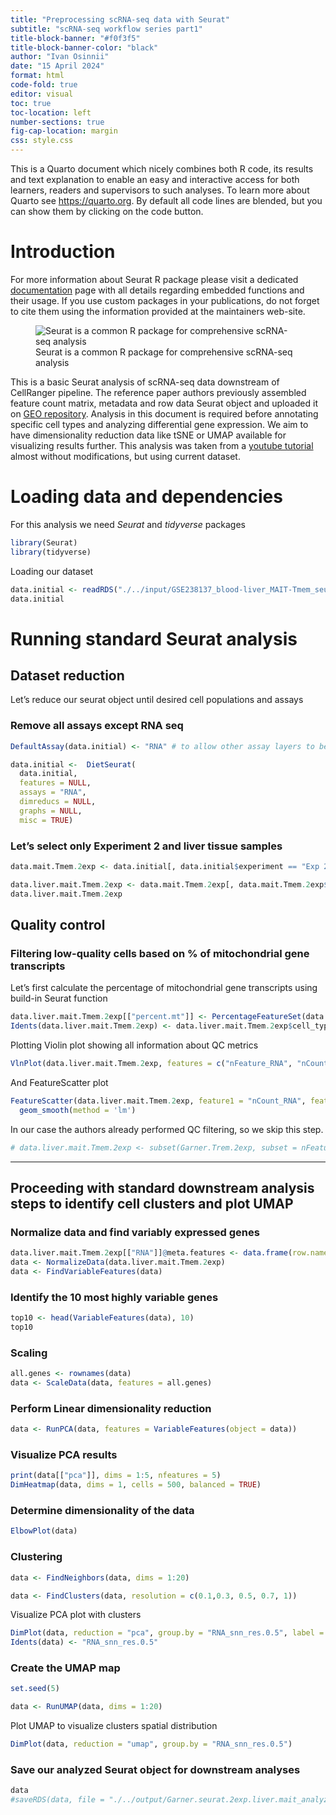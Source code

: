 ```yaml
---
title: "Preprocessing scRNA-seq data with Seurat"
subtitle: "scRNA-seq workflow series part1" 
title-block-banner: "#f0f3f5"
title-block-banner-color: "black"
author: "Ivan Osinnii"
date: "15 April 2024"
format: html
code-fold: true
editor: visual
toc: true
toc-location: left
number-sections: true
fig-cap-location: margin
css: style.css
---
```


::: {.callout-note collapse="true"}
This is a Quarto document which nicely combines both R code, its results and text explanation to enable an easy and interactive access for both learners, readers and supervisors to such analyses. To learn more about Quarto see <https://quarto.org>. By default all code lines are blended, but you can show them by clicking on the code button.
:::

# Introduction

::: {.callout-tip collapse="true"}
For more information about Seurat R package please visit a dedicated [documentation](https://satijalab.org/seurat/) page with all details regarding embedded functions and their usage. If you use custom packages in your publications, do not forget to cite them using the information provided at the maintainers web-site.
:::

![Seurat is a common R package for comprehensive scRNA-seq analysis](https://satijalab.org/seurat/articles/assets/seurat_banner.jpg)

This is a basic Seurat analysis of scRNA-seq data downstream of CellRanger pipeline. The reference paper authors previously assembled feature count matrix, metadata and row data Seurat object and uploaded it on [GEO repository](https://www.ncbi.nlm.nih.gov/geo/query/acc.cgi?acc=GSE238137). Analysis in this document is required before annotating specific cell types and analyzing differential gene expression. We aim to have dimensionality reduction data like tSNE or UMAP available for visualizing results further. This analysis was taken from a [youtube tutorial](https://youtu.be/5HBzgsz8qyk?si=YblbjRmzN3saHv-P) almost without modifications, but using current dataset.

# Loading data and dependencies

For this analysis we need *Seurat* and *tidyverse* packages

```r
library(Seurat)
library(tidyverse)
```

Loading our dataset

```r
data.initial <- readRDS("./../input/GSE238137_blood-liver_MAIT-Tmem_seurat.rds")
data.initial
```

# Running standard Seurat analysis

## Dataset reduction

Let's reduce our seurat object until desired cell populations and assays

### Remove all assays except RNA seq

```r
DefaultAssay(data.initial) <- "RNA" # to allow other assay layers to be deleted

data.initial <-  DietSeurat(
  data.initial,
  features = NULL,
  assays = "RNA",
  dimreducs = NULL,
  graphs = NULL,
  misc = TRUE) 
```

### Let's select only Experiment 2 and liver tissue samples

```r
data.mait.Tmem.2exp <- data.initial[, data.initial$experiment == "Exp 2"] 

data.liver.mait.Tmem.2exp <- data.mait.Tmem.2exp[, data.mait.Tmem.2exp$tissue == "Liver"] 
data.liver.mait.Tmem.2exp
```

## Quality control

### Filtering low-quality cells based on % of mitochondrial gene transcripts

Let's first calculate the percentage of mitochondrial gene transcripts using build-in Seurat function

```r
data.liver.mait.Tmem.2exp[["percent.mt"]] <- PercentageFeatureSet(data.liver.mait.Tmem.2exp, pattern = "^MT-")
Idents(data.liver.mait.Tmem.2exp) <- data.liver.mait.Tmem.2exp$cell_type
```

Plotting Violin plot showing all information about QC metrics

```r
VlnPlot(data.liver.mait.Tmem.2exp, features = c("nFeature_RNA", "nCount_RNA", "percent.mt"), ncol = 3)
```

And FeatureScatter plot

```r
FeatureScatter(data.liver.mait.Tmem.2exp, feature1 = "nCount_RNA", feature2 = "nFeature_RNA") +
  geom_smooth(method = 'lm')
```

In our case the authors already performed QC filtering, so we skip this step.

```r
# data.liver.mait.Tmem.2exp <- subset(Garner.Trem.2exp, subset = nFeature_RNA > 200 & nFeature_RNA < 2500 & percent.mt < 5)
```

------------------------------------------------------------------------

## Proceeding with standard downstream analysis steps to identify cell clusters and plot UMAP

### Normalize data and find variably expressed genes

```r
data.liver.mait.Tmem.2exp[["RNA"]]@meta.features <- data.frame(row.names = rownames(data.liver.mait.Tmem.2exp[["RNA"]])) # Assign to Seurat objects rownames correctly
data <- NormalizeData(data.liver.mait.Tmem.2exp) 
data <- FindVariableFeatures(data)     
```

### Identify the 10 most highly variable genes

```r
top10 <- head(VariableFeatures(data), 10) 
top10
```

### Scaling

```r
all.genes <- rownames(data)
data <- ScaleData(data, features = all.genes)
```

### Perform Linear dimensionality reduction

```r
data <- RunPCA(data, features = VariableFeatures(object = data))
```

### Visualize PCA results

```r
print(data[["pca"]], dims = 1:5, nfeatures = 5)
DimHeatmap(data, dims = 1, cells = 500, balanced = TRUE)
```

### Determine dimensionality of the data

```r
ElbowPlot(data) 
```

### Clustering

```r
data <- FindNeighbors(data, dims = 1:20)

data <- FindClusters(data, resolution = c(0.1,0.3, 0.5, 0.7, 1)) 
```

Visualize PCA plot with clusters

```r
DimPlot(data, reduction = "pca", group.by = "RNA_snn_res.0.5", label = TRUE)
Idents(data) <- "RNA_snn_res.0.5"
```

### Create the UMAP map

```r
set.seed(5) 

data <- RunUMAP(data, dims = 1:20)
```

Plot UMAP to visualize clusters spatial distribution

```r
DimPlot(data, reduction = "umap", group.by = "RNA_snn_res.0.5")

```

### Save our analyzed Seurat object for downstream analyses

```r
data
#saveRDS(data, file = "./../output/Garner.seurat.2exp.liver.mait_analyzed.rds")
```
